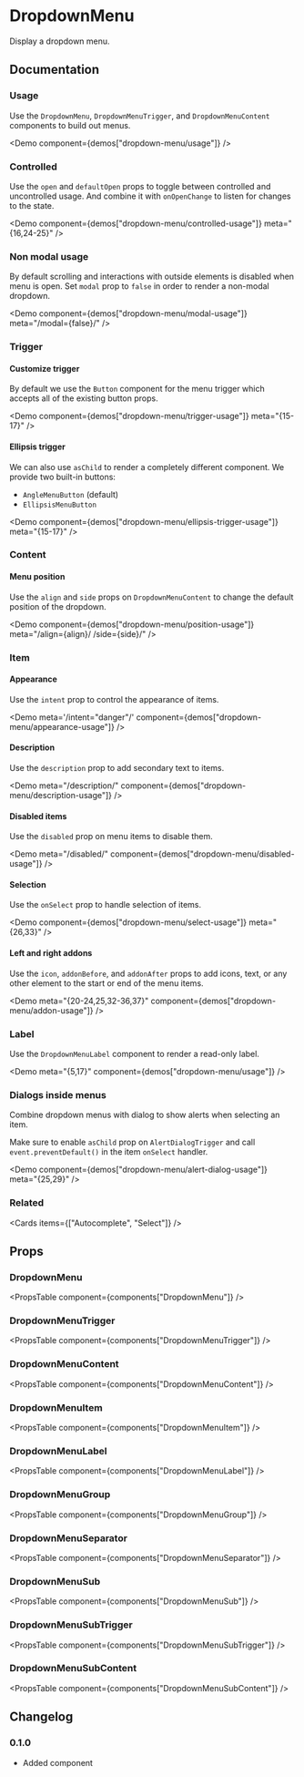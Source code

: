 
# DropdownMenu

Display a dropdown menu.

## Documentation

### Usage

Use the `DropdownMenu`, `DropdownMenuTrigger`, and `DropdownMenuContent` components to build out menus.

<Demo component={demos["dropdown-menu/usage"]} />

### Controlled

Use the `open` and `defaultOpen` props to toggle between controlled and uncontrolled usage. And combine it with `onOpenChange` to listen for changes to the state.

<Demo component={demos["dropdown-menu/controlled-usage"]} meta="{16,24-25}" />

### Non modal usage

By default scrolling and interactions with outside elements is disabled when menu is open. Set `modal` prop to `false` in order to render a non-modal dropdown.

<Demo component={demos["dropdown-menu/modal-usage"]} meta="/modal={false}/" />

### Trigger

#### Customize trigger

By default we use the `Button` component for the menu trigger which accepts all of the existing button props.

<Demo component={demos["dropdown-menu/trigger-usage"]} meta="{15-17}" />

#### Ellipsis trigger

We can also use `asChild` to render a completely different component. We provide two built-in buttons:

- `AngleMenuButton` (default)
- `EllipsisMenuButton`

<Demo
  component={demos["dropdown-menu/ellipsis-trigger-usage"]}
  meta="{15-17}"
/>

### Content

#### Menu position

Use the `align` and `side` props on `DropdownMenuContent` to change the default position of the dropdown.

<Demo
  component={demos["dropdown-menu/position-usage"]}
  meta="/align={align}/ /side={side}/"
/>

### Item

#### Appearance

Use the `intent` prop to control the appearance of items.

<Demo
  meta='/intent="danger"/'
  component={demos["dropdown-menu/appearance-usage"]}
/>

#### Description

Use the `description` prop to add secondary text to items.

<Demo
  meta="/description/"
  component={demos["dropdown-menu/description-usage"]}
/>

#### Disabled items

Use the `disabled` prop on menu items to disable them.

<Demo meta="/disabled/" component={demos["dropdown-menu/disabled-usage"]} />

#### Selection

Use the `onSelect` prop to handle selection of items.

<Demo component={demos["dropdown-menu/select-usage"]} meta="{26,33}" />

#### Left and right addons

Use the `icon`, `addonBefore`, and `addonAfter` props to add icons, text, or any other element to the start or end of the menu items.

<Demo
  meta="{20-24,25,32-36,37}"
  component={demos["dropdown-menu/addon-usage"]}
/>

### Label

Use the `DropdownMenuLabel` component to render a read-only label.

<Demo meta="{5,17}" component={demos["dropdown-menu/usage"]} />

### Dialogs inside menus

Combine dropdown menus with dialog to show alerts when selecting an item.

Make sure to enable `asChild` prop on `AlertDialogTrigger` and call `event.preventDefault()` in the item `onSelect` handler.

<Demo component={demos["dropdown-menu/alert-dialog-usage"]} meta="{25,29}" />

### Related

<Cards items={["Autocomplete", "Select"]} />

## Props

### DropdownMenu

<PropsTable component={components["DropdownMenu"]} />
### DropdownMenuTrigger
<PropsTable component={components["DropdownMenuTrigger"]} />
### DropdownMenuContent
<PropsTable component={components["DropdownMenuContent"]} />
### DropdownMenuItem
<PropsTable component={components["DropdownMenuItem"]} />
### DropdownMenuLabel
<PropsTable component={components["DropdownMenuLabel"]} />
### DropdownMenuGroup
<PropsTable component={components["DropdownMenuGroup"]} />
### DropdownMenuSeparator
<PropsTable component={components["DropdownMenuSeparator"]} />
### DropdownMenuSub
<PropsTable component={components["DropdownMenuSub"]} />
### DropdownMenuSubTrigger
<PropsTable component={components["DropdownMenuSubTrigger"]} />
### DropdownMenuSubContent
<PropsTable component={components["DropdownMenuSubContent"]} />

## Changelog

### 0.1.0

- Added component
